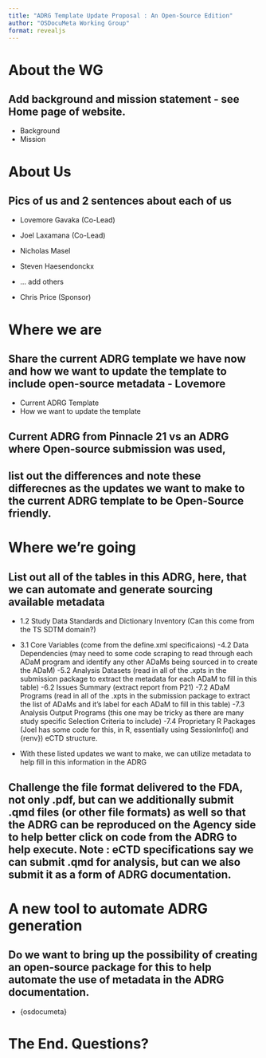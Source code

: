 ```yaml
---
title: "ADRG Template Update Proposal : An Open-Source Edition"
author: "OSDocuMeta Working Group"
format: revealjs
---
```


# About the WG

## Add background and mission statement - see Home page of website.

-   Background
-   Mission

# About Us

## Pics of us and 2 sentences about each of us

-   Lovemore Gavaka (Co-Lead)

-   Joel Laxamana (Co-Lead)

-   Nicholas Masel

-   Steven Haesendonckx

-   ... add others

-   Chris Price (Sponsor)

# Where we are

## Share the current ADRG template we have now and how we want to update the template to include open-source metadata - Lovemore

-   Current ADRG Template
-   How we want to update the template

## Current ADRG from Pinnacle 21 vs an ADRG where Open-source submission was used,

## list out the differences and note these differecnes as the updates we want to make to the current ADRG template to be Open-Source friendly.

# Where we're going

## List out all of the tables in this ADRG, here, that we can automate and generate sourcing available metadata

-   1.2 Study Data Standards and Dictionary Inventory (Can this come from the TS SDTM domain?)

-   3.1 Core Variables (come from the define.xml specificaions) -4.2 Data Dependencies (may need to some code scraping to read through each ADaM program and identify any other ADaMs being sourced in to create the ADaM) -5.2 Analysis Datasets (read in all of the .xpts in the submission package to extract the metadata for each ADaM to fill in this table) -6.2 Issues Summary (extract report from P21) -7.2 ADaM Programs (read in all of the .xpts in the submission package to extract the list of ADaMs and it’s label for each ADaM to fill in this table) -7.3 Analysis Output Programs (this one may be tricky as there are many study specific Selection Criteria to include) -7.4 Proprietary R Packages (Joel has some code for this, in R, essentially using SessionInfo() and {renv}) eCTD structure.

-   With these listed updates we want to make, we can utilize metadata to help fill in this information in the ADRG

## Challenge the file format delivered to the FDA, not only .pdf, but can we additionally submit .qmd files (or other file formats) as well so that the ADRG can be reproduced on the Agency side to help better click on code from the ADRG to help execute. Note : eCTD specifications say we can submit .qmd for analysis, but can we also submit it as a form of ADRG documentation.

# A new tool to automate ADRG generation

## Do we want to bring up the possibility of creating an open-source package for this to help automate the use of metadata in the ADRG documentation.

-   {osdocumeta}

# The End. Questions?
